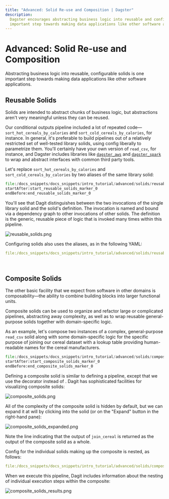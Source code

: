 ```yaml
---
title: "Advanced: Solid Re-use and Composition | Dagster"
description:
  Dagster encourages abstracting business logic into reusable and configurable solids, which is an
  important step towards making data applications like other software applications.
---
```


# Advanced: Solid Re-use and Composition

<CodeReferenceLink filePath="examples/docs_snippets/docs_snippets/intro_tutorial/advanced/solids/" />

Abstracting business logic into reusable, configurable solids is one important step towards making
data applications like other software applications.

## Reusable Solids

Solids are intended to abstract chunks of business logic, but abstractions aren't very meaningful
unless they can be reused.

Our conditional outputs pipeline included a lot of repeated
code—`sort_hot_cereals_by_calories` and `sort_cold_cereals_by_calories`, for instance. In
general, it's preferable to build pipelines out of a relatively restricted set of well-tested
library solids, using config liberally to parametrize them. You'll certainly have your own version
of `read_csv`, for instance, and Dagster includes libraries like
[`dagster_aws`](/\_apidocs/libraries/dagster_aws) and
[`dagster_spark`](/\_apidocs/libraries/dagster_pyspark) to wrap and abstract interfaces with
common third party tools.

Let's replace `sort_hot_cereals_by_calories` and `sort_cold_cereals_by_calories` by two aliases of
the same library solid:

```python literalinclude showLines startLine=56 emphasize-lines=17-18 caption=reusable_solids.py
file:/docs_snippets/docs_snippets/intro_tutorial/advanced/solids/reusable_solids.py
startAfter:start_reusable_solids_marker_0
endBefore:end_reusable_solids_marker_0
```

You'll see that Dagit distinguishes between the two invocations of the single library solid and the
solid's definition. The invocation is named and bound via a dependency graph to other invocations of
other solids. The definition is the generic, reusable piece of logic that is invoked many times
within this pipeline.

![reusable_solids.png](/images/tutorial/reusable_solids.png)

Configuring solids also uses the aliases, as in the following YAML:

```YAML literalinclude emphasize-lines=6,8 caption=reusable_solids.yaml
file:/docs_snippets/docs_snippets/intro_tutorial/advanced/solids/reusable_solids.yaml
```

<br />

## Composite Solids

The other basic facility that we expect from software in other domains is composability—the
ability to combine building blocks into larger functional units.

Composite solids can be used to organize and refactor large or complicated pipelines, abstracting
away complexity, as well as to wrap reusable general-purpose solids together with domain-specific
logic.

As an example, let's compose two instances of a complex, general-purpose `read_csv` solid along with
some domain-specific logic for the specific purpose of joining our cereal dataset with a lookup
table providing human-readable names for the cereal manufacturers.

```python literalinclude showLines startLine=128 caption=composite_solids.py
file:/docs_snippets/docs_snippets/intro_tutorial/advanced/solids/composite_solids.py
startAfter:start_composite_solids_marker_0
endBefore:end_composite_solids_marker_0
```

Defining a composite solid is similar to defining a pipeline, except
that we use the <PyObject module="dagster" object="composite_solid" displayText="@composite_solid" /> decorator
instead of <PyObject module="dagster" object="pipeline" displayText="@pipeline" />. Dagit has
sophisticated facilities for visualizing composite solids:

![composite_solids.png](/images/tutorial/composite_solids.png)

All of the complexity of the composite solid is hidden by default, but we can expand it at will by
clicking into the solid (or on the "Expand" button in the right-hand pane):

![composite_solids_expanded.png](/images/tutorial/composite_solids_expanded.png)

Note the line indicating that the output of `join_cereal` is returned as the output of the composite
solid as a whole.

Config for the individual solids making up the composite is nested, as follows:

```YAML literalinclude emphasize-lines=1-3 caption=composite_solids.yaml
file:/docs_snippets/docs_snippets/intro_tutorial/advanced/solids/composite_solids.yaml
```

When we execute this pipeline, Dagit includes information about the nesting of individual execution
steps within the composite:

![composite_solids_results.png](/images/tutorial/composite_solids_results.png)

<br />

